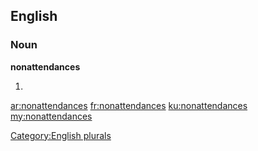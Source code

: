 ==English==

===Noun===
'''nonattendances'''

# {{plural of|[[nonattendance]]}}

[[Category:English plurals]]

[[ar:nonattendances]]
[[fr:nonattendances]]
[[ku:nonattendances]]
[[my:nonattendances]]